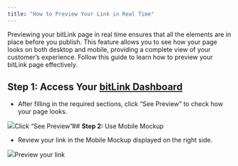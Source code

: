 ```yaml
---
title: "How to Preview Your Link in Real Time"
---
```


Previewing your bitLink page in real time ensures that all the elements are in place before you publish. This feature allows you to see how your page looks on both desktop and mobile, providing a complete view of your customer’s experience. Follow this guide to learn how to preview your bitLink page effectively.

## **Step 1:** Access Your [bitLink Dashboard](https://app.bitbybit.studio/bitlink/links)

* After filling in the required sections, click “See Preview” to check how your page looks.  


![](https://cdn.prod.website-files.com/659655f5b20d395a5c69efcf/66ff4d4919c3d1d609191286_AD_4nXfGhPhwoM1LEYBLM2hFmKQbtn0v6Tdj9SArEF3jT7wyyt4z4IznRLrRapx8EzsDg24Moyiv_jhRR8J7FICpau1j0o6VlfrtCwgCd5YfRzNgcAaCLc4VAMkQTMkeYb6aZY3sbXA2CV_EQ1Xy2FfrYSA83kkK.png)Click “See Preview”## **Step 2:** Use Mobile Mockup

* Review your link in the Mobile Mockup displayed on the right side.  


![](https://cdn.prod.website-files.com/659655f5b20d395a5c69efcf/66ff4d494d7e0fa5c4bb0fdf_AD_4nXdgXgn10LAItgHZLr_pWFnBBSaWeW_yzgo4At15rlfo4IVZQyHIKSxsiA2jeyB987VPmH7vyV2GQyaZyc5qnbr-7EQ2fD1XTOEaIBXHRyyusGYvVIdiF8CjLsjP4TYm5xTaHdIggU4GVIBgPX78P_p9yMTq.png)Preview your link
